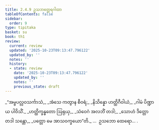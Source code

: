 ```yaml
---
title: 2.4.9 ဥသဘတ္ထေရဂါထာ
tableOfContents: false
sidebar:
  order: 9
type: tipitaka
basket: su
book: th1
review:
  current: review
  updated: '2025-10-23T09:13:47.796122'
  updated_by: ''
  notes: ''
  history:
  - state: review
    date: '2025-10-23T09:13:47.796122'
    updated_by: ''
    notes: ''
    previous_state: draft
---
```



<ReviewStatus review={frontmatter.review} showDetails={true} />

<HypothesisAnnotation frontmatter={frontmatter} />

<DynamicBreadcrumb />

<Division number="197" book="th1" e="ch" v="19" p="258">

<Paragraph number="394" type="verses" book="th1">
_“အမ္ဗပလ္လဝသင်္ကာသံ,_  
_အံသေ ကတွာန စီဝရံ;_  
_နိသိန္နော ဟတ္ထိဂီဝါယံ,_  
_ဂါမံ ပိဏ္ဍာယ ပါဝိသိံ._  

</Paragraph>

</Division>
<Division number="198" book="th1" e="ch" v="19" p="258">

<Paragraph number="395" type="verses" book="th1">
_ဟတ္ထိက္ခန္ဓတော ဩရုယှ,_  
_သံဝေဂံ အလဘိံ တဒါ;_  
_သောဟံ ဒိတ္တော တဒါ သန္တော,_  
_ပတ္တော မေ အာသဝက္ခယော”တိ._  


</Paragraph>
</Division>

<Paragraph number="396" type="center" book="th1">
…  ဥသဘော ထေရော… .
</Paragraph>